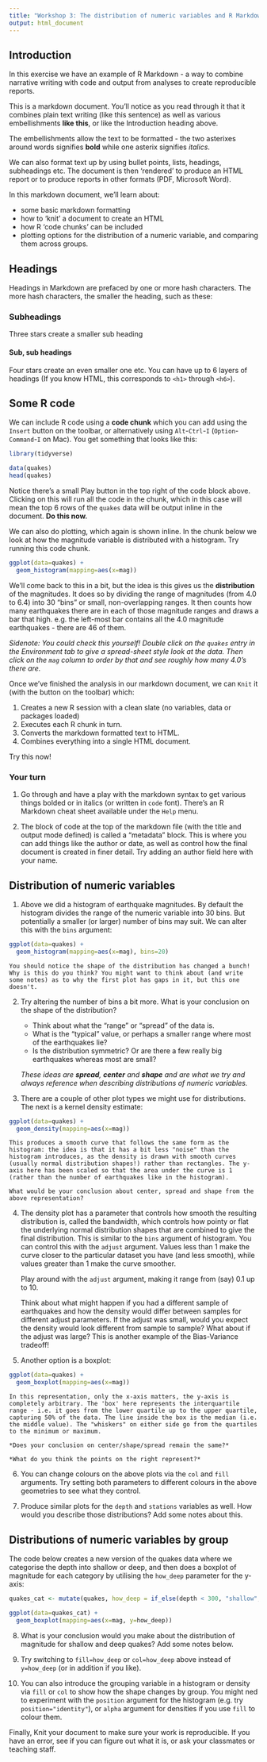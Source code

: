 ```yaml
---
title: "Workshop 3: The distribution of numeric variables and R Markdown"
output: html_document
---
```


## Introduction

In this exercise we have an example of R Markdown - a way to combine narrative writing with code and output from analyses to create reproducible reports.

This is a markdown document. You'll notice as you read through it that it combines plain text writing (like this sentence) as well as various embellishments **like this**, or like the Introduction heading above.

The embellishments allow the text to be formatted - the two asterixes around words signifies **bold** while one asterix signifies *italics*.

We can also format text up by using bullet points, lists, headings, subheadings etc. The document is then 'rendered' to produce an HTML report or to produce reports in other formats (PDF, Microsoft Word).

In this markdown document, we'll learn about:

 - some basic markdown formatting
 - how to 'knit' a document to create an HTML
 - how R 'code chunks' can be included
 - plotting options for the distribution of a numeric variable, and comparing them across groups.

## Headings

Headings in Markdown are prefaced by one or more hash characters. The more hash characters, the smaller the heading, such as these:

### Subheadings

Three stars create a smaller sub heading

#### Sub, sub headings

Four stars create an even smaller one etc. You can have up to 6 layers of headings (If you know HTML, this corresponds to `<h1>` through `<h6>`).

## Some R code

We can include R code using a **code chunk** which you can add using the `Insert` button on the toolbar, or alternatively using `Alt`-`Ctrl`-`I` (`Option`-`Command`-`I` on Mac). You get something that looks like this:

```r
library(tidyverse)

data(quakes)
head(quakes)
```

Notice there's a small Play button in the top right of the code block above. Clicking on this will run all the code in the chunk, which in this case will mean the top 6 rows of the `quakes` data will be output inline in the document. **Do this now.**

We can also do plotting, which again is shown inline. In the chunk below we look at how the magnitude variable is distributed with a histogram. Try running this code chunk.

```r
ggplot(data=quakes) +
  geom_histogram(mapping=aes(x=mag))
```

We'll come back to this in a bit, but the idea is this gives us the **distribution** of the magnitudes. It does so by dividing the range of magnitudes (from 4.0 to 6.4) into 30 "bins" or small, non-overlapping ranges. It then counts how many earthquakes there are in each of those magnitude ranges and draws a bar that high. e.g. the left-most bar contains all the 4.0 magnitude earthquakes - there are 46 of them.

*Sidenote: You could check this yourself! Double click on the `quakes` entry in the Environment tab to give a spread-sheet style look at the data. Then click on the `mag` column to order by that and see roughly how many 4.0's there are.*

Once we've finished the analysis in our markdown document, we can `Knit` it (with the button on the toolbar) which:

1. Creates a new R session with a clean slate (no variables, data or packages loaded)
2. Executes each R chunk in turn.
3. Converts the markdown formatted text to HTML.
4. Combines everything into a single HTML document.

Try this now!

### Your turn

1. Go through and have a play with the markdown syntax to get various things bolded or in italics (or written in `code` font). There's an R Markdown cheat sheet available under the `Help` menu.

2. The block of code at the top of the markdown file (with the title and output mode defined) is called a "metadata" block. This is where you can add things like the author or date, as well as control how the final document is created in finer detail. Try adding an author field here with your name.

## Distribution of numeric variables

1. Above we did a histogram of earthquake magnitudes. By default the histogram divides the range of the numeric variable into 30 bins. But potentially a smaller (or larger) number of bins may suit. We can alter this with the `bins` argument:

```r
ggplot(data=quakes) +
  geom_histogram(mapping=aes(x=mag), bins=20)
```

    You should notice the shape of the distribution has changed a bunch! Why is this do you think? You might want to think about (and write some notes) as to why the first plot has gaps in it, but this one doesn't.
  
2. Try altering the number of bins a bit more. What is your conclusion on the shape of the distribution?

   - Think about what the "range" or "spread" of the data is.
   - What is the "typical" value, or perhaps a smaller range where most of the earthquakes lie?
   - Is the distribution symmetric? Or are there a few really big earthquakes whereas most are small?
   
   *These ideas are **spread**, **center** and **shape** and are what we try and always reference when describing distributions of numeric variables.*

3. There are a couple of other plot types we might use for distributions. The next is a kernel density estimate:

```r
ggplot(data=quakes) +
  geom_density(mapping=aes(x=mag))
```

    This produces a smooth curve that follows the same form as the histogram: the idea is that it has a bit less "noise" than the histogram introduces, as the density is drawn with smooth curves (usually normal distribution shapes!) rather than rectangles. The y-axis here has been scaled so that the area under the curve is 1 (rather than the number of earthquakes like in the histogram).
    
    What would be your conclusion about center, spread and shape from the above representation?

4. The density plot has a parameter that controls how smooth the resulting distribution is, called the bandwidth, which controls how pointy or flat the underlying normal distribution shapes that are combined to give the final distribution. This is similar to the `bins` argument of histogram. You can control this with the `adjust` argument. Values less than 1 make the curve closer to the particular dataset you have (and less smooth), while values greater than 1 make the curve smoother.

    Play around with the `adjust` argument, making it range from (say) 0.1 up to 10.
    
    Think about what might happen if you had a different sample of earthquakes and how the density would differ between samples for different adjust parameters. If the adjust was small, would you expect the density would look different from sample to sample? What about if the adjust was large? This is another example of the Bias-Variance tradeoff!
  
5. Another option is a boxplot:

```r
ggplot(data=quakes) +
  geom_boxplot(mapping=aes(x=mag))
```

    In this representation, only the x-axis matters, the y-axis is completely arbitrary. The 'box' here represents the interquartile range - i.e. it goes from the lower quartile up to the upper quartile, capturing 50% of the data. The line inside the box is the median (i.e. the middle value). The "whiskers" on either side go from the quartiles to the minimum or maximum.
    
    *Does your conclusion on center/shape/spread remain the same?*
    
    *What do you think the points on the right represent?*

6. You can change colours on the above plots via the `col` and `fill` arguments. Try setting both parameters to different colours in the above geometries to see what they control.

7. Produce similar plots for the `depth` and `stations` variables as well. How would you describe those distributions? Add some notes about this.

## Distributions of numeric variables by group

The code below creates a new version of the quakes data where we categorise the depth into shallow or deep, and then does a boxplot of magnitude for each category by utilising the `how_deep` parameter for the y-axis:

```r
quakes_cat <- mutate(quakes, how_deep = if_else(depth < 300, "shallow", "deep"))

ggplot(data=quakes_cat) +
  geom_boxplot(mapping=aes(x=mag, y=how_deep))
```

8. What is your conclusion would you make about the distribution of magnitude for shallow and deep quakes? Add some notes below.

9. Try switching to `fill=how_deep` or `col=how_deep` above instead of `y=how_deep` (or in addition if you like).

10. You can also introduce the grouping variable in a histogram or density via `fill` or `col` to show how the shape changes by group. You might ned to experiment with the `position` argument for the histogram (e.g. try `position="identity"`), or `alpha` argument for densities if you use `fill` to colour them.

Finally, Knit your document to make sure your work is reproducible. If you have an error, see if you can figure out what it is, or ask your classmates or teaching staff.

